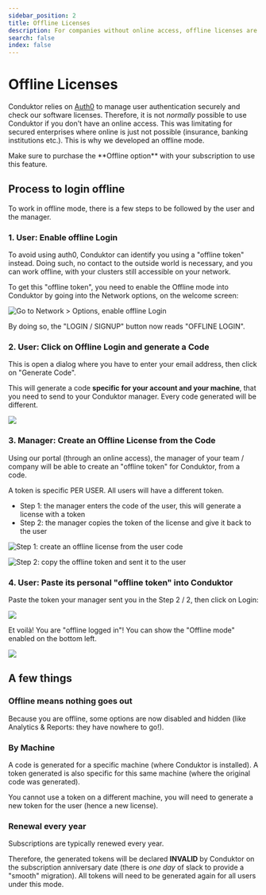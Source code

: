 ```yaml
---
sidebar_position: 2
title: Offline Licenses
description: For companies without online access, offline licenses are the way to go!
search: false
index: false
---
```


# Offline Licenses

Conduktor relies on [Auth0](/desktop/miscellaneous/data-security) to manage user authentication securely and check our software licenses. Therefore, it is not _normally_ possible to use Conduktor if you don't have an online access. This was limitating for secured enterprises where online is just not possible (insurance, banking institutions etc.). This is why we developed an offline mode.

<Tip>
Make sure to purchase the **Offline option** with your subscription to use this
feature.
</Tip>

## Process to login offline

To work in offline mode, there is a few steps to be followed by the user and the manager.

### 1. User: Enable offline Login

To avoid using auth0, Conduktor can identify you using a "offline token" instead. Doing such, no contact to the outside world is necessary, and you can work offline, with your clusters still accessible on your network.

To get this "offline token", you need to enable the Offline mode into Conduktor by going into the Network options, on the welcome screen:

![Go to Network > Options, enable offline Login](../../assets/screenshot-2021-03-03-at-22.18.12.png)

By doing so, the "LOGIN / SIGNUP" button now reads "OFFLINE LOGIN".

### 2. User: Click on Offline Login and generate a Code

This is open a dialog where you have to enter your email address, then click on "Generate Code".

This will generate a code **specific for your account and your machine**, that you need to send to your Conduktor manager. Every code generated will be different.

![](../../assets/screenshot-2021-03-03-at-22.21.34.png)

### 3. Manager: Create an Offline License from the Code

Using our portal (through an online access), the manager of your team / company will be able to create an "offline token" for Conduktor, from a code.

A token is specific PER USER. All users will have a different token.

- Step 1: the manager enters the code of the user, this will generate a license with a token
- Step 2: the manager copies the token of the license and give it back to the user

![Step 1: create an offline license from the user code](../../assets/screenshot-2021-03-04-at-22.46.48.png)

![Step 2: copy the offline token and sent it to the user](../../assets/screenshot-2021-03-04-at-22.53.48.png)

### 4. User: Paste its personal "offline token" into Conduktor

Paste the token your manager sent you in the Step 2 / 2, then click on Login:

![](../../assets/screenshot-2021-03-03-at-22.39.40.png)

Et voilà! You are "offline logged in"! You can show the "Offline mode" enabled on the bottom left.

![](../../assets/screenshot-2021-03-03-at-22.40.46.png)

## A few things

### Offline means nothing goes out

Because you are offline, some options are now disabled and hidden (like Analytics & Reports: they have nowhere to go!).

### By Machine&#x20;

A code is generated for a specific machine (where Conduktor is installed). A token generated is also specific for this same machine (where the original code was generated).

You cannot use a token on a different machine, you will need to generate a new token for the user (hence a new license).

### Renewal every year

Subscriptions are typically renewed every year.

Therefore, the generated tokens will be declared **INVALID** by Conduktor on the subscription anniversary date (there is _one day_ of slack to provide a "smooth" migration). All tokens will need to be generated again for all users under this mode.
